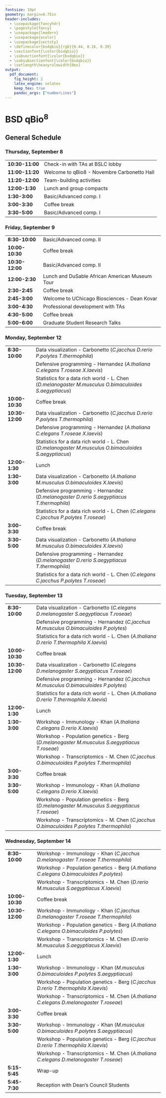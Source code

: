 ```yaml
---
fontsize: 10pt
geometry: margin=0.75in
header-includes:
  - \usepackage{fancyhdr}
  - \pagestyle{fancy}
  - \usepackage{lmodern}
  - \usepackage{xcolor}
  - \usepackage{sectsty}
  - \definecolor{bsdqbio}{rgb}{0.44, 0.16, 0.39}
  - \sectionfont{\color{bsdqbio}}
  - \subsectionfont{\color{bsdqbio}}
  - \subsubsectionfont{\color{bsdqbio}}
  - \setlength\heavyrulewidth{0ex}
output:
  pdf_document:
    fig_height: 2
    latex_engine: xelatex
    keep_tex: true
    pandoc_args: ["numberLines"]
---
```

# BSD qBio$^8$ 

## General Schedule
### Thursday, September 8 

------------------    -------------------------------------------------
**10:30-11:00**       Check-in with TAs at BSLC lobby                  
**11:00-11:20**       Welcome to qBio8 - Novembre Carbonetto Hall      
**11:20-12:00**       Team-building activities                         
**12:00-1:30**        Lunch and group compacts                         
**1:30-3:00**         Basic/Advanced comp. I                           
**3:00-3:30**         Coffee break                                     
**3:30-5:00**         Basic/Advanced comp. I                           
------------------    -------------------------------------------------

### Friday, September 9 

------------------    -------------------------------------------------
**8:30-10:00**        Basic/Advanced comp. II                          
**10:00-10:30**       Coffee break                                     
**10:30-12:00**       Basic/Advanced comp. II                          
**12:00-2:30**         Lunch and DuSable African American Museum Tour  
**2:30-2:45**         Coffee break                                     
**2:45-3:00**         Welcome to UChicago Biosciences - Dean Kovar     
**3:00-4:30**         Professional development with TAs                
**4:30-5:00**         Coffee break                                     
**5:00-6:00**         Graduate Student Research Talks                  
------------------    -------------------------------------------------

### Monday, September 12 

------------------    -------------------------------------------------
**8:30-10:00**        Data visualization - Carbonetto                   (*C.jacchus D.rerio P.polytes T.thermophila*)
                      Defensive programming - Hernandez                 (*A.thaliana C.elegans T.roseae X.laevis*)
                      Statistics for a data rich world - L. Chen        (*D.melanogaster M.musculus O.bimaculoides S.aegyptiacus*)
**10:00-10:30**       Coffee break                                     
**10:30-12:00**       Data visualization - Carbonetto                   (*C.jacchus D.rerio P.polytes T.thermophila*)
                      Defensive programming - Hernandez                 (*A.thaliana C.elegans T.roseae X.laevis*)
                      Statistics for a data rich world - L. Chen        (*D.melanogaster M.musculus O.bimaculoides S.aegyptiacus*)
**12:00-1:30**        Lunch                                            
**1:30-3:00**         Data visualization - Carbonetto                   (*A.thaliana M.musculus O.bimaculoides X.laevis*)
                      Defensive programming - Hernandez                 (*D.melanogaster D.rerio S.aegyptiacus T.thermophila*)
                      Statistics for a data rich world - L. Chen        (*C.elegans C.jacchus P.polytes T.roseae*)
**3:00-3:30**         Coffee break                                     
**3:30-5:00**         Data visualization - Carbonetto                   (*A.thaliana M.musculus O.bimaculoides X.laevis*)
                      Defensive programming - Hernandez                 (*D.melanogaster D.rerio S.aegyptiacus T.thermophila*)
                      Statistics for a data rich world - L. Chen        (*C.elegans C.jacchus P.polytes T.roseae*)
------------------    -------------------------------------------------

### Tuesday, September 13 

------------------    -------------------------------------------------
**8:30-10:00**        Data visualization - Carbonetto                   (*C.elegans D.melanogaster S.aegyptiacus T.roseae*)
                      Defensive programming - Hernandez                 (*C.jacchus M.musculus O.bimaculoides P.polytes*)
                      Statistics for a data rich world - L. Chen        (*A.thaliana D.rerio T.thermophila X.laevis*)
**10:00-10:30**       Coffee break                                     
**10:30-12:00**       Data visualization - Carbonetto                   (*C.elegans D.melanogaster S.aegyptiacus T.roseae*)
                      Defensive programming - Hernandez                 (*C.jacchus M.musculus O.bimaculoides P.polytes*)
                      Statistics for a data rich world - L. Chen        (*A.thaliana D.rerio T.thermophila X.laevis*)
**12:00-1:30**        Lunch                                            
**1:30-3:00**         Workshop - Immunology - Khan                      (*A.thaliana C.elegans D.rerio X.laevis*)
                      Workshop - Population genetics - Berg             (*D.melanogaster M.musculus S.aegyptiacus T.roseae*)
                      Workshop - Transcriptomics - M. Chen              (*C.jacchus O.bimaculoides P.polytes T.thermophila*)
**3:00-3:30**         Coffee break                                     
**3:30-5:00**         Workshop - Immunology - Khan                      (*A.thaliana C.elegans D.rerio X.laevis*)
                      Workshop - Population genetics - Berg             (*D.melanogaster M.musculus S.aegyptiacus T.roseae*)
                      Workshop - Transcriptomics - M. Chen              (*C.jacchus O.bimaculoides P.polytes T.thermophila*)
------------------    -------------------------------------------------

### Wednesday, September 14 

------------------    -------------------------------------------------
**8:30-10:00**        Workshop - Immunology - Khan                      (*C.jacchus D.melanogaster T.roseae T.thermophila*)
                      Workshop - Population genetics - Berg             (*A.thaliana C.elegans O.bimaculoides P.polytes*)
                      Workshop - Transcriptomics - M. Chen              (*D.rerio M.musculus S.aegyptiacus X.laevis*)
**10:00-10:30**       Coffee break                                     
**10:30-12:00**       Workshop - Immunology - Khan                      (*C.jacchus D.melanogaster T.roseae T.thermophila*)
                      Workshop - Population genetics - Berg             (*A.thaliana C.elegans O.bimaculoides P.polytes*)
                      Workshop - Transcriptomics - M. Chen              (*D.rerio M.musculus S.aegyptiacus X.laevis*)
**12:00-1:30**        Lunch                                            
**1:30-3:00**         Workshop - Immunology - Khan                      (*M.musculus O.bimaculoides P.polytes S.aegyptiacus*)
                      Workshop - Population genetics - Berg             (*C.jacchus D.rerio T.thermophila X.laevis*)
                      Workshop - Transcriptomics - M. Chen              (*A.thaliana C.elegans D.melanogaster T.roseae*)
**3:00-3:30**         Coffee break                                     
**3:30-5:00**         Workshop - Immunology - Khan                      (*M.musculus O.bimaculoides P.polytes S.aegyptiacus*)
                      Workshop - Population genetics - Berg             (*C.jacchus D.rerio T.thermophila X.laevis*)
                      Workshop - Transcriptomics - M. Chen              (*A.thaliana C.elegans D.melanogaster T.roseae*)
**5:15-5:45**         Wrap-up                                          
**5:45-7:30**         Reception with Dean's Council Students           
------------------    -------------------------------------------------

